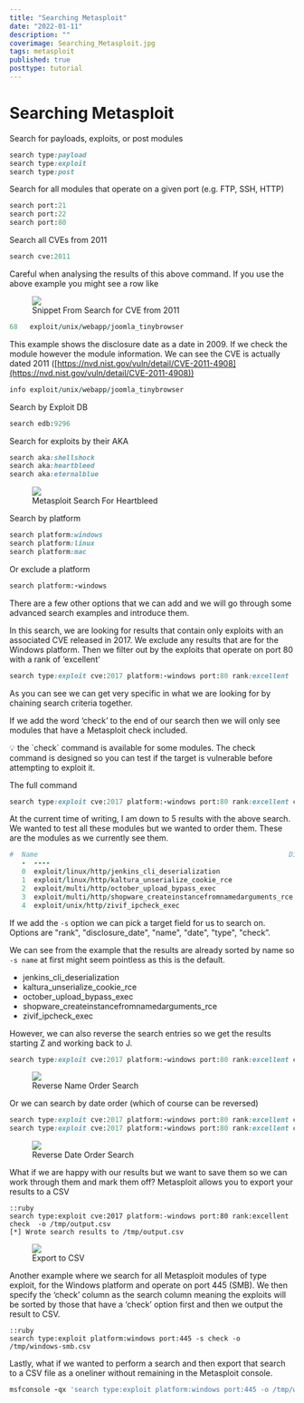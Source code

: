 ```yaml
---
title: "Searching Metasploit"
date: "2022-01-11"
description: ""
coverimage: Searching_Metasploit.jpg
tags: metasploit
published: true
posttype: tutorial
---
```


# Searching Metasploit

Search for payloads, exploits, or post modules

```ruby
search type:payload
search type:exploit
search type:post
```

Search for all modules that operate on a given port (e.g. FTP, SSH, HTTP)

```ruby
search port:21
search port:22
search port:80
```

Search all CVEs from 2011

```ruby
search cve:2011
```

Careful when analysing the results of this above command. If you use the above example you might see a row like

<figure class="figure text-center col-xs-12 col-sm-12 col-lg-12"><img src="/static/a706cbf8-d01d-4895-9c5d-ea82775626c3.png" class="figure-img img-fluid border border-1 border-dark" alt=" "><figcaption class="figure-caption text-center fw-normal">Snippet From Search for CVE from 2011 </figcaption></figure>

```ruby
68   exploit/unix/webapp/joomla_tinybrowser                            2009-07-22
```

This example shows the disclosure date as a date in 2009. If we check the module however the module information. We can see the CVE is actually dated 2011 ([https://nvd.nist.gov/vuln/detail/CVE-2011-4908](https://nvd.nist.gov/vuln/detail/CVE-2011-4908))

```ruby
info exploit/unix/webapp/joomla_tinybrowser
```

Search by Exploit DB

```ruby
search edb:9296
```

Search for exploits by their AKA
```ruby
search aka:shellshock
search aka:heartbleed
search aka:eternalblue
```

<figure class="figure text-center col-xs-12 col-sm-12 col-lg-12"><img src="/static/2dd2c2c8-f46d-4f43-ad73-d1688a5371de.png" class="figure-img img-fluid border border-1 border-dark" alt=" "><figcaption class="figure-caption text-center fw-normal">Metasploit Search For Heartbleed </figcaption></figure>

Search by platform
```ruby
search platform:windows
search platform:linux
search platform:mac
```

Or exclude a platform

```ruby
search platform:-windows
```

There are a few other options that we can add and we will go through some advanced search examples and introduce them. 

In this search, we are looking for results that contain only exploits with an associated CVE released in 2017. We exclude any results that are for the Windows platform. Then we filter out by the exploits that operate on port 80 with a rank of ‘excellent’ 

```ruby
search type:exploit cve:2017 platform:-windows port:80 rank:excellent
```

As you can see we can get very specific in what we are looking for by chaining search criteria together.

If we add the word ‘check’ to the end of our search then we will only see modules that have a Metasploit check included. 

<aside>
💡 the `check` command is available for some modules. The check command is designed so you can test if the target is vulnerable before attempting to exploit it.

</aside>

The full command

```ruby
search type:exploit cve:2017 platform:-windows port:80 rank:excellent check 
```

At the current time of writing, I am down to 5 results with the above search. We wanted to test all these modules but we wanted to order them. These are the modules as we currently see them. 

```ruby
#  Name                                                              Disclosure Date  Rank       Check  Description
   -  ----                                                              ---------------  ----       -----  -----------
   0  exploit/linux/http/jenkins_cli_deserialization                    2017-04-26       excellent  Yes    Jenkins CLI Deserialization
   1  exploit/linux/http/kaltura_unserialize_cookie_rce                 2017-09-12       excellent  Yes    Kaltura Remote PHP Code Execution over Cookie
   2  exploit/multi/http/october_upload_bypass_exec                     2017-04-25       excellent  Yes    October CMS Upload Protection Bypass Code Execution
   3  exploit/multi/http/shopware_createinstancefromnamedarguments_rce  2019-05-09       excellent  Yes    Shopware createInstanceFromNamedArguments PHP Object Instantiation RCE
   4  exploit/unix/http/zivif_ipcheck_exec                              2017-09-01       excellent  Yes    Zivif Camera iptest.cgi Blind Remote Command Execution
```

 If we add the `-s` option we can pick a target field for us to search on. Options are "rank", "disclosure_date", "name", "date", "type", "check”. 

We can see from the example that the results are already sorted by name so `-s name` at first might seem pointless as this is the default. 

- jenkins_cli_deserialization
- kaltura_unserialize_cookie_rce
- october_upload_bypass_exec
- shopware_createinstancefromnamedarguments_rce
- zivif_ipcheck_exec

However, we can also reverse the search entries so we get the results starting Z and working back to J. 

```ruby
search type:exploit cve:2017 platform:-windows port:80 rank:excellent check -s name -r
```

<figure class="figure text-center col-xs-12 col-sm-12 col-lg-12"><img src="/static/e83e8a98-93c0-46e4-a1a2-5f3ac4ad0111.png" class="figure-img img-fluid border border-1 border-dark" alt=" "><figcaption class="figure-caption text-center fw-normal">Reverse Name Order Search</figcaption></figure>


Or we can search by date order (which of course can be reversed)

```ruby
search type:exploit cve:2017 platform:-windows port:80 rank:excellent check -s date
search type:exploit cve:2017 platform:-windows port:80 rank:excellent check -s date -r 
```

<figure class="figure text-center col-xs-12 col-sm-12 col-lg-12"><img src="/static/4b1d7537-a1d0-4f8d-9860-302f79e2c2da.png" class="figure-img img-fluid border border-1 border-dark" alt=" "><figcaption class="figure-caption text-center fw-normal">Reverse Date Order Search</figcaption></figure>

What if we are happy with our results but we want to save them so we can work through them and mark them off? Metasploit allows you to export your results to a CSV

```
::ruby
search type:exploit cve:2017 platform:-windows port:80 rank:excellent check  -o /tmp/output.csv
[*] Wrote search results to /tmp/output.csv
```

<figure class="figure text-center col-xs-12 col-sm-12 col-lg-12"><img src="/static/3714d5e4-addd-4458-8d4f-9783762aec6d.png" class="figure-img img-fluid border border-1 border-dark" alt=" "><figcaption class="figure-caption text-center fw-normal">Export to CSV</figcaption></figure>

Another example where we search for all Metasploit modules of type exploit, for the Windows platform and operate on port 445 (SMB). We then specify the ‘check’ column as the search column meaning the exploits will be sorted by those that have a ‘check’ option first and then we output the result to CSV. 

```
::ruby
search type:exploit platform:windows port:445 -s check -o /tmp/windows-smb.csv
```

Lastly, what if we wanted to perform a search and then export that search to a CSV file as a oneliner without remaining in the Metasploit console. 

```ruby
msfconsole -qx 'search type:exploit platform:windows port:445 -o /tmp/win-smb.csv;exit'
```
